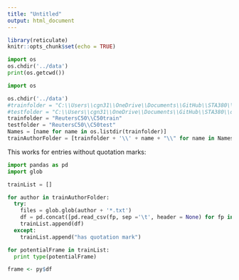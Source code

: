 ```yaml
---
title: "Untitled"
output: html_document
---
```


```r
library(reticulate)
knitr::opts_chunk$set(echo = TRUE)
```

```python
import os
os.chdir('../data')
print(os.getcwd())
```

```python
import os

os.chdir('../data')
#trainfolder = "C:\\Users\\cgn31\\OneDrive\\Documents\\GitHub\\STA380\\data\\ReutersC50\\C50train"  
#testfolder = "C:\\Users\\cgn31\\OneDrive\\Documents\\GitHub\\STA380\\data\\ReutersC50\\C50test"
trainfolder = "ReutersC50\\C50train"  
testfolder = "ReutersC50\\C50test"
Names = [name for name in os.listdir(trainfolder)]
trainAuthorFolder = [trainfolder + '\\' + name + "\\" for name in Names]
```

This works for entries without quotation marks:

```python
import pandas as pd
import glob

trainList = []

for author in trainAuthorFolder:
  try:
    files = glob.glob(author + '*.txt')
    df = pd.concat([pd.read_csv(fp, sep ='\t', header = None) for fp in files], ignore_index=True, axis = 1)
    trainList.append(df)
  except:
    trainList.append("has quotation mark")
```

```python
for potentialFrame in trainList:
  print type(potentialFrame)
```

```r
frame <- py$df
```